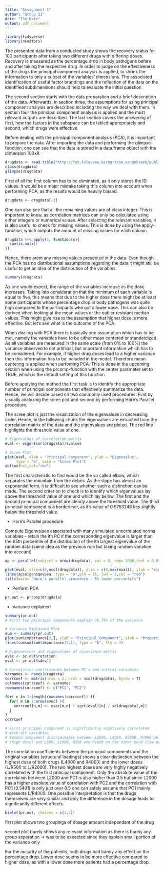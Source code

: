 ```yaml
---
title: "Assignment 1"
author: "Group 11"
date: "The Date"
output: pdf_document
---
```

\section{0. Load Libraries and Dependencies}

```r
library(tidyverse)
library(nFactors)
```


\section{1. Problem Statement}

The presented data from a conducted study shows the recovery status for 100 participants after taking two different drugs with differing doses. Recovery is measured as the percentage drop in body pathogens before and after taking the respective drug. In order to judge on the effectiveness of the drugs the principal component analysis is applied, to shrink the information to only a subset of the variables' dimensions. The associated identification of useful factor brandings and the reflection of the data on the identified subdimensions should help to evaluate the initial question. \

The second section starts with the data preparation and a brief description of the data. Afterwards, in section three, the assumptions for using principal component analysis are described including the way we deal with them. In section four the principal component analysis is applied and the most relevant outputs are described. The last section covers the answering of first, how the factors in the subspace can be labled appropriately and second, which drugs were effective.

\section{2. Descriptive Statistics}

Before dealing with the principal component analysis (PCA), it is important to prepare the data. After importing the data and performing the glimpse-function, one can see that the data is stored in a data.frame object with the dimension 100x9. 

```r
drugdata <- read.table("http://feb.kuleuven.be/martina.vandebroek/public/STATdata/drugsrecovery.txt", header=T)
class(drugdata)
glimpse(drugdata)
```

First of all the first column has to be eliminated, as it only stores the ID values. It would be a major mistake taking this column into account when performing PCA, as the results would be heavily biased. 

```r
drugdata <- drugdata[-1]
```

One can also see that all the remaining values are of class integer. This is important to know, as correlation matrices can only be calculated using either integers or numerical values. After selecting the relevant variables, it is also useful to check for missing values. This is done by using the apply-function, which outputs the amount of missing values for each column.

```r
drugdata %>% apply(2, function(x){
  sum(is.na(x))
}) 
```

Hence, there arent any missing values presented in the data. Even though the PCA has no distributional assumptions regarding the data it might still be useful to get an idea of the distribution of the variables.

```r
summary(drugdata)
```

As one would expect, the range of the variables increase as the dose increases. Taking into consideration that the minimum of each variable is equal to five, this means that due to the higher dose there might be at least some participants whose percentage drop in body pathogens was quite high compared to the participants who got a lower dose. This can also be derived when looking at the mean values or the outlier resistant median values. This might give rise to the assumption that higher dose is more effective. But let's see what is the outcome of the PCA.

\section{3. Assumptions}

When dealing with PCA there is basically one assumption which has to be met, namely the variables have to be either mean centered or standardized. As all variables are measured in the same scale (from 0% to 100%) the variance observed to not artificial, but important information which has to be considered. For example, if higher drug doses lead to a higher variance then this information has to be included in the model. Therefore mean centering is applied when perfoming PCA. This is done in the upcoming section when using the prcomp-function with the center parameter set to TRUE, which is the default setting of this function. 

\section{4. Method}

Before applying the method the first task is to identify the appropriate number of principal components that effectively summarize the data. Hence, we will decide based on two commonly used procedures. First by visually analyzing the scree plot and second by performing Horn's Parallel procedure. \

The scree plot is just the visualization of the eigenvalues in decreasing order. Hence, in the following chunk the eigenvalues are extracted from the correlation matrix of the data and the eigenvalues are ploted. The red line highlights the threshold value of one.

```r
# Eigenvalues of correlation matrix
eval <- eigen(cor(drugdata))$values

# Scree Plot
plot(eval, xlab = "Principal Component", ylab = "Eigenvalue",
     type = "b", main = "Scree Plot")
abline(h=1,col="red")

```

The first characteristic to find would be the so called elbow, which separates the mountain from the debris. As the slope has almost an exponential form, it is difficult to see whether such a distinction can be made. The second criterion to check is to identify which eigenvalues lay above the threshold value of one und which lay below. The first and the second principal component are clearly above the threshold value. The third principal component is a borderliner, as it's value of 0.9753248 lies slightly below the threshold value.

- Horn’s Parallel procedure

Compute Eigenvalues associated with many simulated uncorrelated normal variables - retain the ith PC if the corresponding eigenvalue is larger than the 95th percentile of the distribution of the ith largest eigenvalue of the random data (same idea as the previous rule but taking random variation into account)

```r
ap <- parallel(subject = nrow(drugdata), var = 8, rep= 1000,cent = 0.05)

plot(eval, xlim=c(0,ncol(drugdata)), ylim = c(0,max(eval)), ylab = "eigenvalues")
lines(ap$eigen$qevpea, type = "o",pch = 15, lwd = 2,col = "red")
title(main= "Horn's parallel procedure - 5% lower percentile")

```



- Perform PCA

```r
pr.out <- prcomp(drugdata)
```



- Variance explained

```r
summary(pr.out)
# First two principal components explain 76.79% of the variance

# Variance Explained Plot
sum <- summary(pr.out)
plot(sum$importance[2,], xlab = "Principal Component", ylab = "Proportion of varianve explained", type = "b", main = "Variance explained", ylim = c(0,1))
lines(cumsum(sum$importance[2,]), type = "b", lty = 3)
```



\section{5. Interpretation}

```r
# Eigenvectors and eigenvalues of covariance matrix
evec <- pr.out$rotation
eval <- pr.out$sdev^2

# Correlation coefficients between PC's and initial variables
varnames <- names(drugdata)
corrcoef <- matrix(nrow = 2, ncol = ncol(drugdata), byrow = T)
colnames(corrcoef) <- varnames
rownames(corrcoef) <- c("PC1", "PC2")

for( n in 1:length(rownames(corrcoef)) ){
  for( m in 1:nrow(evec) ){
    corrcoef[n,m] <- evec[m,n] * sqrt(eval)[n] / sd(drugdata[,m])
  }
}
corrcoef

# First principal component is significantly negatively correlated
# with all variables
# Second component discriminates between L2000, L4000, R2000, R4000 on one hand
# (high dose) and L500, L1000, R500 and R1000 on the other hand (low dose)
```

The correlation coefficients between the principal components and the original variables (structural loadings) shows a clear distinction between the highest dose of both drugs (L4000 and R4000) and the lower doses (L/R500 to L/R2000). The two highest doses are very highly negatively correlated with the first principal component. Only the absolute value of the correlation between L2000 and PC1 is also higher than 0.5 but since L2000 has a higher absolute value of correlation with PC2 and the correlation with PC1 (0.5401) is only just over 0.5 one can safely assume that PC1 mainly represents L/R4000.
One possible interpretation is that the drugs themselves are very similar and only the difference in the dosage leads to significantly different effects. 

```r
biplot(pr.out, choices = c(1,2))

```

first plot shows two groupings of dosage amount independant of the drug

second plot barely shows any relevant information as there is barely any group seperation
-> was to be expected since they explain small portion of the variance only 

For the majority of the patients, both drugs had barely any effect on the percentage
drop. Lower dose seems to be more effective compared to higher dose, as with a lower
dose more patients had a percentage drop.


